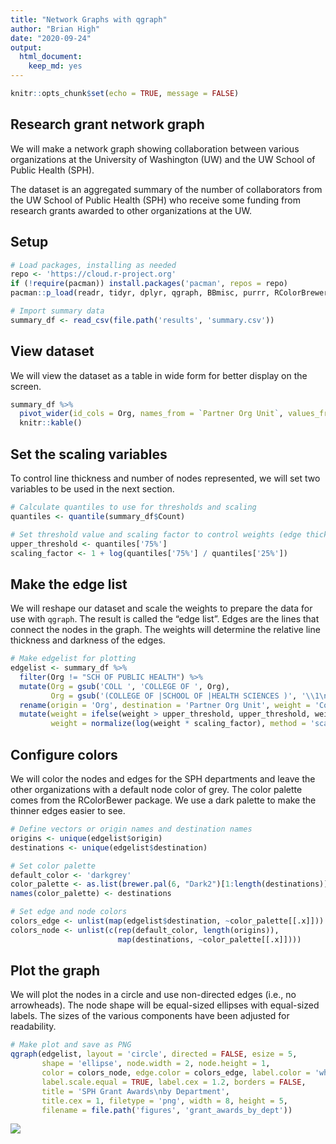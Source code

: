 ```yaml
---
title: "Network Graphs with qgraph"
author: "Brian High"
date: "2020-09-24"
output: 
  html_document:
    keep_md: yes
---
```


```r
knitr::opts_chunk$set(echo = TRUE, message = FALSE)
```

## Research grant network graph

We will make a network graph showing collaboration between various organizations 
at the University of Washington (UW) and the UW School of Public Health (SPH).

The dataset is an aggregated summary of the number of collaborators from the 
UW School of Public Health (SPH) who receive some funding from research grants 
awarded to other organizations at the UW.

## Setup

```r
# Load packages, installing as needed
repo <- 'https://cloud.r-project.org'
if (!require(pacman)) install.packages('pacman', repos = repo)
pacman::p_load(readr, tidyr, dplyr, qgraph, BBmisc, purrr, RColorBrewer)

# Import summary data
summary_df <- read_csv(file.path('results', 'summary.csv'))
```

## View dataset

We will view the dataset as a table in wide form for better display on the screen.

```r
summary_df %>% 
  pivot_wider(id_cols = Org, names_from = `Partner Org Unit`, values_from = Count) %>% 
  knitr::kable()
```

## Set the scaling variables

To control line thickness and number of nodes represented, we will set two
variables to be used in the next section.

```r
# Calculate quantiles to use for thresholds and scaling
quantiles <- quantile(summary_df$Count)

# Set threshold value and scaling factor to control weights (edge thickness)
upper_threshold <- quantiles['75%']
scaling_factor <- 1 + log(quantiles['75%'] / quantiles['25%'])
```

## Make the edge list

We will reshape our dataset and scale the weights to prepare the data for 
use with `qgraph`. The result is called the "edge list". Edges are the lines
that connect the nodes in the graph. The weights will determine the relative 
line thickness and darkness of the edges.

```r
# Make edgelist for plotting
edgelist <- summary_df %>% 
  filter(Org != "SCH OF PUBLIC HEALTH") %>% 
  mutate(Org = gsub('COLL ', 'COLLEGE OF ', Org), 
         Org = gsub('(COLLEGE OF |SCHOOL OF |HEALTH SCIENCES )', '\\1\n', Org)) %>% 
  rename(origin = 'Org', destination = 'Partner Org Unit', weight = 'Count') %>% 
  mutate(weight = ifelse(weight > upper_threshold, upper_threshold, weight),
         weight = normalize(log(weight * scaling_factor), method = 'scale'))
```

## Configure colors

We will color the nodes and edges for the SPH departments and leave the other 
organizations with a default node color of grey. The color palette comes from 
the RColorBewer package. We use a dark palette to make the thinner edges easier 
to see.

```r
# Define vectors or origin names and destination names
origins <- unique(edgelist$origin)
destinations <- unique(edgelist$destination)

# Set color palette
default_color <- 'darkgrey'
color_palette <- as.list(brewer.pal(6, "Dark2")[1:length(destinations)])
names(color_palette) <- destinations

# Set edge and node colors
colors_edge <- unlist(map(edgelist$destination, ~color_palette[[.x]]))
colors_node <- unlist(c(rep(default_color, length(origins)), 
                        map(destinations, ~color_palette[[.x]])))
```

## Plot the graph

We will plot the nodes in a circle and use non-directed edges (i.e., no 
arrowheads). The node shape will be equal-sized ellipses with equal-sized 
labels. The sizes of the various components have been adjusted for readability.

```r
# Make plot and save as PNG
qgraph(edgelist, layout = 'circle', directed = FALSE, esize = 5, 
       shape = 'ellipse', node.width = 2, node.height = 1, 
       color = colors_node, edge.color = colors_edge, label.color = 'white', 
       label.scale.equal = TRUE, label.cex = 1.2, borders = FALSE, 
       title = 'SPH Grant Awards\nby Department', 
       title.cex = 1, filetype = 'png', width = 8, height = 5,
       filename = file.path('figures', 'grant_awards_by_dept'))
```

![](figures/grant_awards_by_dept.png)
